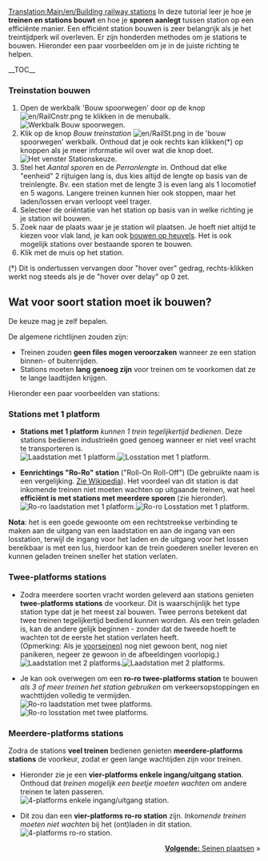 [[Translation:Main/en/Building railway stations]]{{en/-}}{{nl/Tutorial}}
In deze tutorial leer je hoe je '''treinen en stations bouwt''' en hoe je '''sporen aanlegt''' tussen station op een efficiënte manier. Een efficiënt station bouwen is zeer belangrijk als je het treintijdperk wil overleven. Er zijn honderden methodes om je stations te bouwen. Hieronder een paar voorbeelden om je in de juiste richting te helpen.

__TOC__
=== Treinstation bouwen ===
#Open de werkbalk 'Bouw spoorwegen' door op de knop [[File:en/RailCnstr.png]] te klikken in de menubalk.<br />[[File:nl/Bouw spoorwegen.png|none|frame|Werkbalk ''Bouw spoorwegen.'']]
#Klik op de knop ''Bouw treinstation'' [[File:en/RailSt.png]] in de 'bouw spoorwegen' werkbalk. Onthoud dat je ook rechts kan klikken(*) op knoppen als je meer informatie wil over wat die knop doet.<br />[[File:nl/stationgui.png|none|frame|Het venster ''Stationskeuze.'']]
#Stel het ''Aantal sporen'' en de ''Perronlengte'' in. Onthoud dat elke "eenheid" 2 rijtuigen lang is, dus kies altijd de lengte op basis van de treinlengte. Bv. een station met de lengte 3 is even lang als 1 locomotief en 5 wagons. Langere treinen kunnen hier ook stoppen, maar het laden/lossen ervan verloopt veel trager.
#Selecteer de oriëntatie van het station op basis van in welke richting je je station wil bouwen.
#Zoek naar de plaats waar je je station wil plaatsen. Je hoeft niet altijd te kiezen voor vlak land, je kan ook [[Main/nl/bouwen op hellingen|bouwen op heuvels]]. Het is ook mogelijk stations over bestaande sporen te bouwen.
#Klik met de muis op het station.


(*) Dit is ondertussen vervangen door "hover over" gedrag, rechts-klikken werkt nog steeds als je de "hover over delay" op 0 zet.

== Wat voor soort station moet ik bouwen? ==
De keuze mag je zelf bepalen.

De algemene richtlijnen zouden zijn:
* Treinen zouden '''geen files mogen veroorzaken''' wanneer ze een station binnen- of buitenrijden.
* Stations moeten '''lang genoeg zijn''' voor treinen om te voorkomen dat ze te lange laadtijden krijgen.

Hieronder een paar voorbeelden van stations:

=== Stations met 1 platform ===
*'''Stations met 1 platform''' ''kunnen 1 trein tegelijkertijd bedienen''. Deze stations bedienen industrieën goed genoeg wanneer er niet veel vracht te transporteren is.<br/>[[File:en/RailStTut One str coal.png|none|frame|Laadstation met 1 platform.]][[File:en/RailStTut One str pow.png|none|frame|Losstation met 1 platform.]]

*'''Eenrichtings "Ro-Ro" station''' ("Roll-On Roll-Off") (De gebruikte naam is een vergelijking. [http://nl.wikipedia.org/wiki/Roll-on-roll-offschip Zie Wikipedia]). Het voordeel van dit station is dat inkomende treinen niet moeten wachten op uitgaande treinen, wat heel '''efficiënt is met stations met meerdere sporen''' (zie hieronder).<br/>[[File:en/RailStTut One aro coal.png|none|frame|Ro-ro laadstation met 1 platform.]][[File:en/RailStTut One aro pow.png|none|frame|Ro-ro Losstation met 1 platform.]]

'''Nota''': het is een goede gewoonte om een rechtstreekse verbinding te maken aan de uitgang van een laadstation en aan de ingang van een losstation, terwijl de ingang voor het laden en de uitgang voor het lossen bereikbaar is met een lus, hierdoor kan de trein goederen sneller leveren en kunnen geladen treinen sneller het station verlaten.

=== Twee-platforms stations ===
*Zodra meerdere soorten vracht worden geleverd aan stations genieten '''twee-platforms stations''' de voorkeur. Dit is waarschijnlijk het type station type dat je het meest zal bouwen. Twee perrons betekent dat twee treinen tegelijkertijd bediend kunnen worden. Als een trein geladen is, kan de andere gelijk beginnen - zonder dat de tweede hoeft te wachten tot de eerste het station verlaten heeft.<br/>(Opmerking: Als je [[Main/en/Seinen/Nl#Ingangssein|voorseinen)]] nog niet gewoon bent, nog niet panikeren, negeer ze gewoon in de afbeeldingen voorlopig.)<br/>[[File:en/RailStTut Two str coal.png|none|frame|Laadstation met 2 platforms.]][[File:en/RailStTut Two str pow.png|none|frame|Laadstation met 2 platforms.]]

*Je kan ook overwegen om een '''ro-ro twee-platforms station''' te bouwen ''als 3 of meer treinen het station gebruiken'' om verkeersopstoppingen en wachttijden volledig te vermijden.<br/>[[File:en/RailStTut Two aro coal.png|none|frame|Ro-ro laadstation met twee platforms.]][[File:en/RailStTut Two aro pow.png|none|frame|Ro-ro losstation met twee platforms.]]

=== Meerdere-platforms stations ===
Zodra de stations '''veel treinen''' bedienen genieten '''meerdere-platforms stations''' de voorkeur, zodat er geen lange wachtijden zijn voor treinen.

*Hieronder zie je een '''vier-platforms enkele ingang/uitgang station'''. Onthoud dat ''treinen mogelijk een beetje moeten wachten'' om andere treinen te laten passeren.<br/>[[File:en/RailStTut Four str ore.png|none|frame|4-platforms enkele ingang/uitgang station.]]

*Dit zou dan een '''vier-platforms ro-ro station''' zijn. ''Inkomende treinen moeten niet wachten'' bij het (ont)laden in dit station.<br/>[[File:en/RailStTut Four aro ore.png|none|frame|4-platforms ro-ro station.]]
<span style="float: right">[[Main/nl/Seinen plaatsen|'''Volgende:''' Seinen plaatsen]] &raquo;</span>